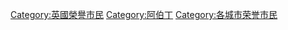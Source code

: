 {{noteTA
|T=zh-cn:分类:阿伯丁荣誉市民;zh-hk:分類:鴨巴甸榮譽市民;zh-tw:分類:亞伯丁榮譽市民;
|1=zh-cn:阿伯丁;zh-hk:鴨巴甸;zh-tw:亞伯丁
}}
[[Category:英國榮譽市民|Category:英國榮譽市民]]
[[Category:阿伯丁|Category:阿伯丁]]
[[Category:各城市荣誉市民|Category:各城市荣誉市民]]